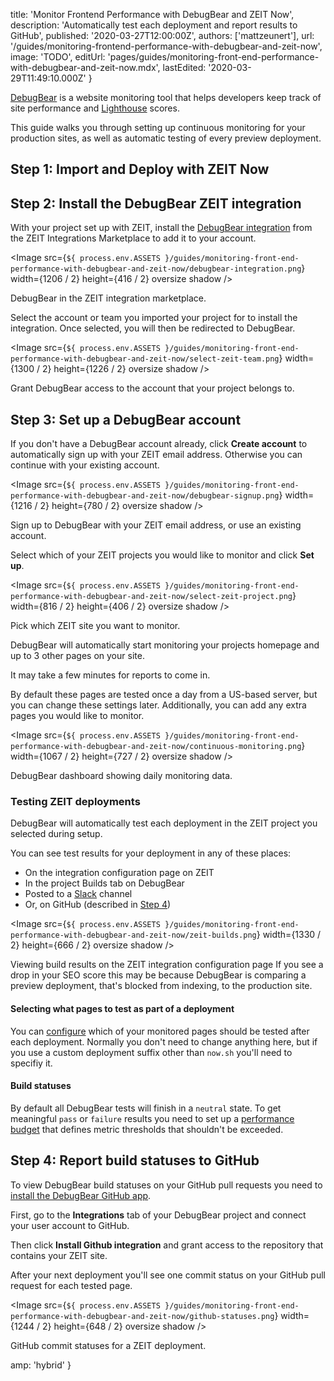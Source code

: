 
  title: 'Monitor Frontend Performance with DebugBear and ZEIT Now',
  description:
    'Automatically test each deployment and report results to GitHub',
  published: '2020-03-27T12:00:00Z',
  authors: ['mattzeunert'],
  url: '/guides/monitoring-frontend-performance-with-debugbear-and-zeit-now',
  image: 'TODO',
  editUrl:
    'pages/guides/monitoring-front-end-performance-with-debugbear-and-zeit-now.mdx',
  lastEdited: '2020-03-29T11:49:10.000Z'
}

[DebugBear](https://www.debugbear.com/) is a website monitoring tool that helps developers keep track of site performance and [Lighthouse](https://developers.google.com/web/tools/lighthouse) scores.

This guide walks you through setting up continuous monitoring for your production sites, as well as automatic testing of every preview deployment.

## Step 1: Import and Deploy with ZEIT Now

<DeploySection meta={meta} />

## Step 2: Install the DebugBear ZEIT integration

With your project set up with ZEIT, install the [DebugBear integration](https://zeit.co/integrations/debugbear) from the ZEIT Integrations Marketplace to add it to your account.

<Image
  src={`${
    process.env.ASSETS
  }/guides/monitoring-front-end-performance-with-debugbear-and-zeit-now/debugbear-integration.png`}
  width={1206 / 2}
  height={416 / 2}
  oversize
  shadow
/>
<Caption>DebugBear in the ZEIT integration marketplace.</Caption>

Select the account or team you imported your project for to install the integration. Once selected, you will then be redirected to DebugBear.

<Image
  src={`${
    process.env.ASSETS
  }/guides/monitoring-front-end-performance-with-debugbear-and-zeit-now/select-zeit-team.png`}
  width={1300 / 2}
  height={1226 / 2}
  oversize
  shadow
/>
<Caption>Grant DebugBear access to the account that your project belongs to.</Caption>

## Step 3: Set up a DebugBear account

If you don't have a DebugBear account already, click **Create account** to automatically sign up with your ZEIT email address. Otherwise you can continue with your existing account.

<Image
  src={`${
    process.env.ASSETS
  }/guides/monitoring-front-end-performance-with-debugbear-and-zeit-now/debugbear-signup.png`}
  width={1216 / 2}
  height={780 / 2}
  oversize
  shadow
/>
<Caption>Sign up to DebugBear with your ZEIT email address, or use an existing account.</Caption>

Select which of your ZEIT projects you would like to monitor and click **Set up**.

<Image
  src={`${
    process.env.ASSETS
  }/guides/monitoring-front-end-performance-with-debugbear-and-zeit-now/select-zeit-project.png`}
  width={816 / 2}
  height={406 / 2}
  oversize
  shadow
/>
<Caption>Pick which ZEIT site you want to monitor.</Caption>

DebugBear will automatically start monitoring your projects homepage and up to 3 other pages on your site.

<Note>It may take a few minutes for reports to come in.</Note>

By default these pages are tested once a day from a US-based server, but you can change these settings later. Additionally, you can add any extra pages you would like to monitor.

<Image
  src={`${
    process.env.ASSETS
  }/guides/monitoring-front-end-performance-with-debugbear-and-zeit-now/continuous-monitoring.png`}
  width={1067 / 2}
  height={727 / 2}
  oversize
  shadow
/>
<Caption>DebugBear dashboard showing daily monitoring data.</Caption>

### Testing ZEIT deployments

DebugBear will automatically test each deployment in the ZEIT project you selected during setup.

You can see test results for your deployment in any of these places:

- On the integration configuration page on ZEIT
- In the project Builds tab on DebugBear
- Posted to a [Slack](https://www.debugbear.com/docs/slack-integration#api-builds) channel
- Or, on GitHub (described in [Step 4](#step-4:-report-build-statuses-to-github))

<Image
  src={`${
    process.env.ASSETS
  }/guides/monitoring-front-end-performance-with-debugbear-and-zeit-now/zeit-builds.png`}
  width={1330 / 2}
  height={666 / 2}
  oversize
  shadow
/>
<Caption>Viewing build results on the ZEIT integration configuration page</Caption>

<Note type="success" label="hint">
  If you see a drop in your SEO score this may be because DebugBear is comparing
  a preview deployment, that's blocked from indexing, to the production site.
</Note>

#### Selecting what pages to test as part of a deployment

You can [configure](https://www.debugbear.com/docs/zeit#url-filter) which of your monitored pages should be tested after each deployment. Normally you don't need to change anything here, but if you use a custom deployment suffix other than `now.sh` you'll need to specifiy it.

#### Build statuses

By default all DebugBear tests will finish in a `neutral` state. To get meaningful `pass` or `failure` results you need to set up a [performance budget](https://www.debugbear.com/docs/performance-budgets) that defines metric thresholds that shouldn't be exceeded.

## Step 4: Report build statuses to GitHub

To view DebugBear build statuses on your GitHub pull requests you need to [install the DebugBear GitHub app](https://www.debugbear.com/docs/github-integration).

First, go to the **Integrations** tab of your DebugBear project and connect your user account to GitHub.

Then click **Install Github integration** and grant access to the repository that contains your ZEIT site.

After your next deployment you'll see one commit status on your GitHub pull request for each tested page.

<Image
  src={`${
    process.env.ASSETS
  }/guides/monitoring-front-end-performance-with-debugbear-and-zeit-now/github-statuses.png`}
  width={1244 / 2}
  height={648 / 2}
  oversize
  shadow
/>
<Caption>GitHub commit statuses for a ZEIT deployment.</Caption>


  amp: 'hybrid'
}
